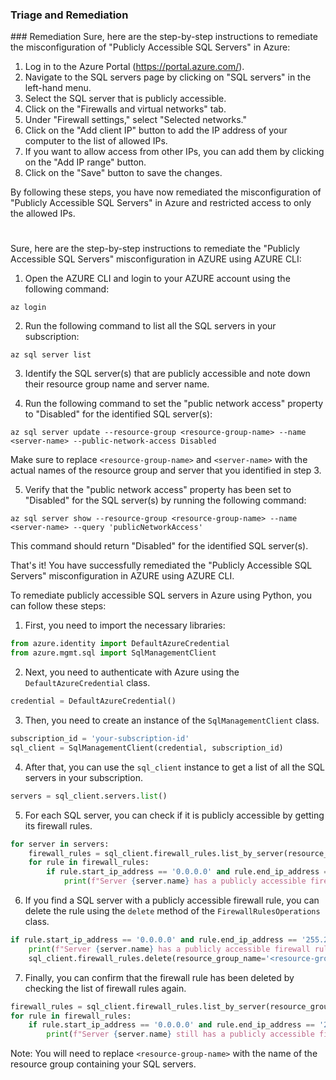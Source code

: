 
### Triage and Remediation
<Tabs>
<Tab title='Remediation'>
### Remediation

<AccordionGroup>
<Accordion title='Using Console' defaultOpen='true'>
Sure, here are the step-by-step instructions to remediate the misconfiguration of "Publicly Accessible SQL Servers" in Azure:

1. Log in to the Azure Portal (https://portal.azure.com/).
2. Navigate to the SQL servers page by clicking on "SQL servers" in the left-hand menu.
3. Select the SQL server that is publicly accessible.
4. Click on the "Firewalls and virtual networks" tab.
5. Under "Firewall settings," select "Selected networks."
6. Click on the "Add client IP" button to add the IP address of your computer to the list of allowed IPs.
7. If you want to allow access from other IPs, you can add them by clicking on the "Add IP range" button.
8. Click on the "Save" button to save the changes.

By following these steps, you have now remediated the misconfiguration of "Publicly Accessible SQL Servers" in Azure and restricted access to only the allowed IPs.

#
</Accordion>

<Accordion title='Using CLI'>
Sure, here are the step-by-step instructions to remediate the "Publicly Accessible SQL Servers" misconfiguration in AZURE using AZURE CLI:

1. Open the AZURE CLI and login to your AZURE account using the following command:

```
az login
```

2. Run the following command to list all the SQL servers in your subscription:

```
az sql server list
```

3. Identify the SQL server(s) that are publicly accessible and note down their resource group name and server name.

4. Run the following command to set the "public network access" property to "Disabled" for the identified SQL server(s):

```
az sql server update --resource-group <resource-group-name> --name <server-name> --public-network-access Disabled
```

Make sure to replace `<resource-group-name>` and `<server-name>` with the actual names of the resource group and server that you identified in step 3.

5. Verify that the "public network access" property has been set to "Disabled" for the SQL server(s) by running the following command:

```
az sql server show --resource-group <resource-group-name> --name <server-name> --query 'publicNetworkAccess'
```

This command should return "Disabled" for the identified SQL server(s).

That's it! You have successfully remediated the "Publicly Accessible SQL Servers" misconfiguration in AZURE using AZURE CLI.
</Accordion>

<Accordion title='Using Python'>
To remediate publicly accessible SQL servers in Azure using Python, you can follow these steps:

1. First, you need to import the necessary libraries:

```python
from azure.identity import DefaultAzureCredential
from azure.mgmt.sql import SqlManagementClient
```

2. Next, you need to authenticate with Azure using the `DefaultAzureCredential` class.

```python
credential = DefaultAzureCredential()
```

3. Then, you need to create an instance of the `SqlManagementClient` class.

```python
subscription_id = 'your-subscription-id'
sql_client = SqlManagementClient(credential, subscription_id)
```

4. After that, you can use the `sql_client` instance to get a list of all the SQL servers in your subscription.

```python
servers = sql_client.servers.list()
```

5. For each SQL server, you can check if it is publicly accessible by getting its firewall rules.

```python
for server in servers:
    firewall_rules = sql_client.firewall_rules.list_by_server(resource_group_name='<resource-group-name>', server_name=server.name)
    for rule in firewall_rules:
        if rule.start_ip_address == '0.0.0.0' and rule.end_ip_address == '255.255.255.255':
            print(f"Server {server.name} has a publicly accessible firewall rule.")
```

6. If you find a SQL server with a publicly accessible firewall rule, you can delete the rule using the `delete` method of the `FirewallRulesOperations` class.

```python
if rule.start_ip_address == '0.0.0.0' and rule.end_ip_address == '255.255.255.255':
    print(f"Server {server.name} has a publicly accessible firewall rule. Deleting rule {rule.name}...")
    sql_client.firewall_rules.delete(resource_group_name='<resource-group-name>', server_name=server.name, firewall_rule_name=rule.name)
```

7. Finally, you can confirm that the firewall rule has been deleted by checking the list of firewall rules again.

```python
firewall_rules = sql_client.firewall_rules.list_by_server(resource_group_name='<resource-group-name>', server_name=server.name)
for rule in firewall_rules:
    if rule.start_ip_address == '0.0.0.0' and rule.end_ip_address == '255.255.255.255':
        print(f"Server {server.name} still has a publicly accessible firewall rule.")
```

Note: You will need to replace `<resource-group-name>` with the name of the resource group containing your SQL servers.
</Accordion>

</AccordionGroup>
</Tab>
</Tabs>
